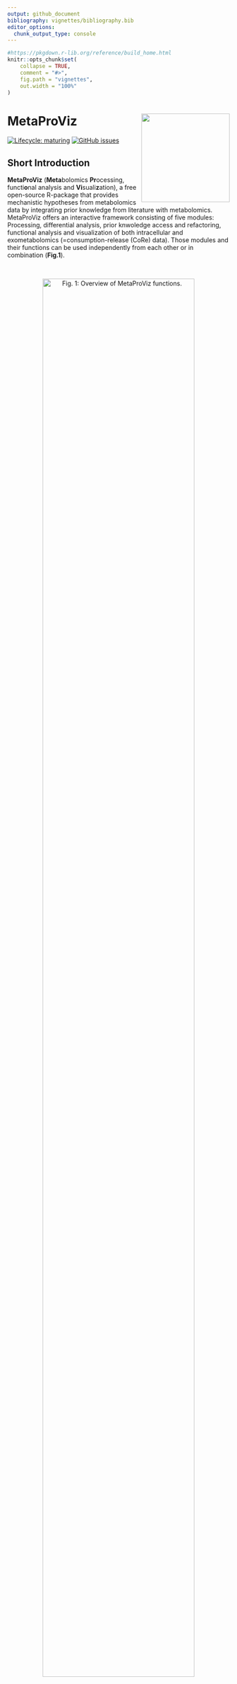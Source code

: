```yaml
---
output: github_document
bibliography: vignettes/bibliography.bib
editor_options: 
  chunk_output_type: console
---
```


<!-- README.md is generated from README.Rmd. Please edit that file -->

```r
#https://pkgdown.r-lib.org/reference/build_home.html
knitr::opts_chunk$set(
    collapse = TRUE,
    comment = "#>",
    fig.path = "vignettes",
    out.width = "100%"
)
```

# MetaProViz <img src="vignettes/Hexagon_MetaProViz.png" align="right" width="200" />


<!-- badges: start -->
[![Lifecycle: maturing](https://img.shields.io/badge/lifecycle-maturing-blue.svg)](https://www.tidyverse.org/lifecycle/#maturing)
[![GitHub issues](https://img.shields.io/github/issues/saezlab/MetaProViz)](https://github.com/saezlab/MetaProViz/issues)
<!-- badges: end -->

## **Short Introduction**
**MetaProViz** (**Meta**bolomics **Pr**ocessing, functi**o**nal analysis and **Vi**suali**z**ation), a free open-source R-package that provides mechanistic hypotheses from metabolomics data by integrating prior knowledge from literature with metabolomics. MetaProViz offers an interactive framework consisting of five modules: Processing, differential analysis, prior knwoledge access and refactoring, functional analysis and visualization of both intracellular and exometabolomics (=consumption-release (CoRe) data). Those modules and their functions can be used independently from each other or in combination (**Fig.1**).

\
<center>
![**Fig. 1:** Overview of MetaProViz functions.](https://github.com/saezlab/MetaProViz/blob/development/vignettes/Fig.1.png?raw=true){width=90%}

</center>
\
\
The first module, **MetaProViz**, `Processing`, allows the customized processing of raw peak metabolomics data from different experimental setups, including options to perform feature filtering due to missingness, Total Ion Count (TIC) normalisation, Missing Value Imputation (MVI) based on half-minimum and outlier detection based on Hotellin's T2. All of these pre-processing parameters can be customized and combined as needed.\
The second module of **MetaProViz**, `Differential Metabolite Analysis (DMA)`, allows the user to perform differential analysis between two conditions (e.g. Tumour versus Healthy) calculating the Log2FC, p-value, adjusted p-value and t-value, whereby the user can choose all the test statistics. The input can either be the output of the `Preprocessing` module or any DF including metabolite values and information about the conditions that should be compared.\
The third module of **MetaProViz**, `Functional Analysis`, includes different methods to create clusters of metabolites based on their distribution across the data using logical regulatory rules, prior knowledge for enrichment analysis and functions to perform over representation analysis (ORA). Here, the user can either input the output of the `Processing` or `Differential Metabolite Analysis (DMA)` module, or any other DF including Log2FC and statistics or metabolite values.\
The fourth module of **MetaProViz**, `Visualization`, can easily create customized visualizations of the output results of each of the other **MetaProViz** modules or custom files. Here we not only enable overview plots such as PCA, heatmap, Volcano plot, but also individual graphs of each metabolite as bar graphs, box plots or violin plots. Moreover, the user can provide additional information such as pathways the metabolites correspond to, the clusters the metabolites where assigned to or any other meta-information to customize the plots for color, shape or selections, thus enabling biological interpretation of the results otherwise missed in the data.


## Tutorials
We have generated several tutorials showcasing the different functionalities MetaProViz offers using publicly available datasets, which are included as example data within **MetaProViz**. You can find those tutorial on the top under the "Tutorials" button, where you can follow specific user case examples for different analysis. Otherwise, you can also follow the links below:\
- [Standard metabolomics data](https://saezlab.github.io/MetaProViz/articles/Standard%20Metabolomics.html)\
- [Consumption-Release (CoRe) metabolomics data from cell culture media](https://saezlab.github.io/MetaProViz/articles/CoRe%20Metabolomics.html)\
- [Prior Knowledge Access & Integration](https://saezlab.github.io/MetaProViz/articles/Prior%20Knowledge%20-%20Access%20&%20Integration.html)\
- [Sample Metadata Analysis](https://saezlab.github.io/MetaProViz/articles/Sample%20Metadata%20Analysis.html)\
\
Here you will find a brief overview and information about the installation of the package and its dependencies.

## Example Data
clear cell Renal Cell Carcinoma (ccRCC) patients data from Hakimi et. al including 138 matched tumour and normal tissue pairs [@Hakimi2016]. Cell-lines data from intra- and extracellular metabolomics data from cell culture media from [metabolomics workbench project PR001418](https://www.metabolomicsworkbench.org/data/DRCCMetadata.php?Mode=Project&ProjectID=PR001418).
```r
suppressMessages(suppressWarnings(library(tidyverse)))
suppressMessages(suppressWarnings(library(MetaProViz)))

# Create an overview of the example data
TissuePlot <- tissue_norm%>%
  column_to_rownames("Code")%>%
  filter(TISSUE_TYPE != "NORMAL")%>%
  separate(`TYPE-STAGE`, into=c("Type", "Stage"), sep="-", remove=FALSE)
TissuePlot$Count <- 1

TissuePlot$AGEFactor <- factor(TissuePlot$AGE, levels = c("Young","Middle", "Old"))

#Plot
Plot <- ggplot2::ggplot(TissuePlot, ggplot2::aes(fill=Stage, y=Count, x=AGEFactor)) + 
        ggplot2::geom_bar(position="stack", stat="identity")+
        ggplot2::scale_fill_manual(values = c("STAGE I" = "#006384"  , "STAGE II" = "#9F0162", "STAGE III" = "#00735C" , "STAGE IV" = "grey" ))+
        ggplot2::theme_classic()+
        ggplot2::ggtitle("ccRCC patients metadata")+
        ggplot2::theme(axis.text.x = ggplot2::element_text(angle = 90, hjust = 1))+
        ggplot2::labs(subtitle="Age at surgery <42 = Young,  >58 = Old, else = Middle", x = "Age", y = "Number of Patients")

Plot_Sized <-  MetaProViz:::plot_grob_superplot(input_plot=Plot, metadata_info=c(Conditions="Conditions", Superplot="Conditions"), metadata_sample=TissuePlot%>%dplyr::rename("Conditions"="AGE"), plot_name = "ccRCC patients metadata", subtitle = "Age at surgery <42 = Young,  >58 = Old, else = Middle", plot_type="Bar")
 
PlotHeight <- grid::convertUnit(Plot_Sized$height, 'cm', valueOnly = TRUE)
PlotWidth <- grid::convertUnit(Plot_Sized$width, 'cm', valueOnly = TRUE)
Plot_Sized %<>%
      {ggplot2::ggplot() + ggplot2::annotation_custom(.)} %>%
       magrittr::add(ggplot2::theme(panel.background = ggplot2::element_rect(fill = "transparent")))

#ggplot2::ggsave(filename = "Tissue_MetadataPlot.svg", plot = Plot_Sized, width = PlotWidth,  height = PlotHeight, unit="cm")
 
Plot_Sized_Tissue <- Plot_Sized

###################################################################################################################################################
# Create an overview of the example data
CellPlot_Intra <- intracell_raw%>%
  column_to_rownames("Code")%>%
  filter(Conditions != "Pool")%>%
   mutate(Celltype = case_when(Conditions=="HK2" ~ 'Healthy',
                               Conditions=="786-O" ~ 'PrimaryTumour',
                               TRUE ~ 'MetastaticTumour'))

CellPlot_Intra$Count <- 1
CellPlot_Intra$CelltypeFactor <- factor(CellPlot_Intra$Celltype, levels = c("Healthy","PrimaryTumour", "MetastaticTumour"))

CellPlot_Media <- medium_raw%>%
  column_to_rownames("Code")%>%
  filter(Conditions != "Pool")%>%
  filter(Conditions != "blank")%>%
   mutate(Celltype = case_when(Conditions=="HK2" ~ 'Healthy',#https://www.mdpi.com/1422-0067/24/7/6447
                               Conditions=="786-O" ~ 'PrimaryTumour',
                               Conditions=="OSRC2" ~ 'PrimaryTumour',
                               Conditions=="RFX6" ~ 'PrimaryTumour',
                               TRUE ~ 'MetastaticTumour'))#OSLM1


#Plot
Plot <- ggplot2::ggplot(CellPlot_Intra, ggplot2::aes(fill=Conditions, y=Count, x=CelltypeFactor)) + 
        ggplot2::geom_bar(position="stack", stat="identity")+
        ggplot2::scale_fill_manual(values = c("HK2" = "#006384"  , "786-O" = "#9F0162", "786-M1A" = "#00735C", "786-M2A" = "#00422E"))+
        ggplot2::theme_classic()+
        ggplot2::ggtitle("Intracellular metabolomics")+
        ggplot2::theme(axis.text.x = ggplot2::element_text(angle = 90, hjust = 1))+
        ggplot2::labs(x = "Celltype", y = "Number of Samples",  fill ="Cellline")

Plot_Sized <-  MetaProViz:::plot_grob_superplot(input_plot=Plot, metadata_info=c(Conditions="Conditions", Superplot="Conditions"), metadata_sample=CellPlot_Intra%>%dplyr::rename("Name"="Conditions", "Conditions"="Celltype"), plot_name = "Intracellular metabolomics", subtitle = NULL, plot_type="Bar")
 
PlotHeight <- grid::convertUnit(Plot_Sized$height, 'cm', valueOnly = TRUE)
PlotWidth <- grid::convertUnit(Plot_Sized$width, 'cm', valueOnly = TRUE)
Plot_Sized %<>%
      {ggplot2::ggplot() + ggplot2::annotation_custom(.)} %>%
     magrittr::add(ggplot2::theme(panel.background = ggplot2::element_rect(fill = "transparent")))

#ggplot2::ggsave(filename = "Cellline_IntraPlot.svg", plot = Plot_Sized, width = PlotWidth,  height = PlotHeight, unit="cm")
 
Plot_Sized_Intra <- Plot_Sized

###################################################################################################################################################
# Create an overview of the example data
CellPlot_Media <- medium_raw%>%
  column_to_rownames("Code")%>%
  filter(Conditions != "Pool")%>%
  filter(Conditions != "blank")%>%
   mutate(Celltype = case_when(Conditions=="HK2" ~ 'Healthy',#https://www.mdpi.com/1422-0067/24/7/6447
                               Conditions=="786-O" ~ 'PrimaryTumour',
                               Conditions=="OSRC2" ~ 'PrimaryTumour',
                               Conditions=="RFX631" ~ 'PrimaryTumour',
                               TRUE ~ 'MetastaticTumour'))#OSLM1


CellPlot_Media$Count <- 1
CellPlot_Media$CelltypeFactor <- factor(CellPlot_Media$Celltype, levels = c("Healthy","PrimaryTumour", "MetastaticTumour"))


#Plot
Plot <- ggplot2::ggplot(CellPlot_Media, ggplot2::aes(fill=Conditions, y=Count, x=CelltypeFactor)) + 
        ggplot2::geom_bar(position="stack", stat="identity")+
        ggplot2::scale_fill_manual(values = c("HK2" = "#006384"  , "786-O" = "#d03293", "OSRC2"= "#9F0162" , "RFX631"= "#630026", "786-M1A" = "#00735C", "786-M2A" = "#00422E", "OSLM1B"= "#002B1A"))+
        ggplot2::theme_classic()+
        ggplot2::ggtitle("Media metabolomics")+
        ggplot2::theme(axis.text.x = ggplot2::element_text(angle = 90, hjust = 1))+
        ggplot2::labs(x = "Celltype", y = "Number of Samples",  fill ="Cellline")

Plot_Sized <-  MetaProViz:::plot_grob_superplot(input_plot=Plot, metadata_info=c(Conditions="Conditions", Superplot="Conditions"), metadata_sample=CellPlot_Media%>%dplyr::rename("Name"="Conditions", "Conditions"="Celltype"), plot_name = "Media metabolomics", subtitle = NULL, plot_type="Bar")
 
PlotHeight <- grid::convertUnit(Plot_Sized$height, 'cm', valueOnly = TRUE)
PlotWidth <- grid::convertUnit(Plot_Sized$width, 'cm', valueOnly = TRUE)
Plot_Sized %<>%
      {ggplot2::ggplot() + ggplot2::annotation_custom(.)} %>%
       magrittr::add(ggplot2::theme(panel.background = ggplot2::element_rect(fill = "transparent")))

#ggplot2::ggsave(filename = "Cellline_Media_Plot.svg", plot = Plot, width = PlotWidth,  height = PlotHeight, unit="cm")

Plot_Sized_Media <- Plot_Sized

gridExtra::grid.arrange(Plot_Sized_Tissue, Plot_Sized_Intra, Plot_Sized_Media, ncol=3)
```
\
Additionally we also added transcriptomics and proteomics data of ccRCC patients processed with SiRCle [@Mora_Schmidt2024], originally from [PDC000127](https://proteomic.datacommons.cancer.gov/pdc/study/PDC000127) [@Clark2019].
```r
#This is based on Supplemetary File 2: 13073_2024_1415_MOESM2_ESM.xlsx sheet protein and sheet RNA
patients <- data.frame(
  Patient = c("Tumour", "Normal")
  Protein = c("", ""),
  RNA= c("",  ""))
```

## Installation
**MetaProViz** is an R package and to install the package, start R and enter:
```r
devtools::install_github("https://github.com/saezlab/MetaProViz")
```

Now **MetaProViz** can be imported as:
```r
library(MetaProViz)
```

### Windows specifications
Note if you are running Windows you might have an issue with long paths, which you can resolve in the registry on Windows 10:
Computer Configuration > Administrative Templates > System > Filesystem > Enable Win32 long paths
(If you have a different version of Windows, just google "Long paths fix" and your Windows version)

## Liscence
GNU GENERAL PUBLIC LICENSE, Version 3, 29 June 2007

## Citation
```
@Manual{,
  title = {MetaProViz: METabolomics pre-PRocessing, functiOnal analysis and VIZualisation},

  author = {Christina Schmidt, Denes Turei, Dimitrios Prymidis, Macabe Daley, Julio Saez-Rodriguez and Christian Frezza},
  year = {2024},
  note = {R package version 3.0.1},

}
```

## References

